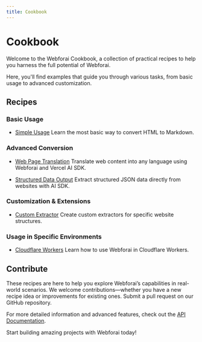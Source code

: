 ```yaml
---
title: Cookbook
---
```


# Cookbook

Welcome to the Webforai Cookbook, a collection of practical recipes to help you harness the full potential of Webforai.  

Here, you'll find examples that guide you through various tasks, from basic usage to advanced customization.

## Recipes

### Basic Usage
- [Simple Usage](/cookbook/simple)
  Learn the most basic way to convert HTML to Markdown.

### Advanced Conversion
- [Web Page Translation](/cookbook/translation)
  Translate web content into any language using Webforai and Vercel AI SDK.

- [Structured Data Output](/cookbook/structured-output)
  Extract structured JSON data directly from websites with AI SDK.

### Customization & Extensions
- [Custom Extractor](/cookbook/custom-extractor)
  Create custom extractors for specific website structures.

### Usage in Specific Environments
- [Cloudflare Workers](/cookbook/cf-workers)
  Learn how to use Webforai in Cloudflare Workers.

## Contribute

These recipes are here to help you explore Webforai’s capabilities in real-world scenarios. We welcome contributions—whether you have a new recipe idea or improvements for existing ones. Submit a pull request on our GitHub repository.

For more detailed information and advanced features, check out the [API Documentation](/api).

Start building amazing projects with Webforai today!